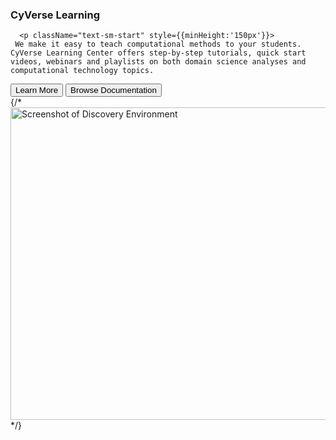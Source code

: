 <div id="learning">
<div className="
px-4 px-sm-1 px-xs-1
">
    <h3 className="mb-4 mb-sm-2 mb-xs-2  text-cter">CyVerse Learning</h3>
    <div className="mx-auto">
    
      <p className="text-sm-start" style={{minHeight:'150px'}}>
     We make it easy to teach computational methods to your students. CyVerse Learning Center offers step-by-step tutorials, quick start videos, webinars and playlists on both domain science analyses and computational technology topics.
</p>    
      <div className="d-grid gap-2 d-sm-flex  mb-5">
        <a href="https://cyverse.org/learning" target="_blank" rel="noreferrer"><button type="button" className="btn btn-primary btn-lg px-4 me-sm-3">Learn More</button></a>
        <a href ="https://learning.cyverse.org/en/latest/" target="_blank" rel="noreferrer"><button type="button" className="btn btn-outline-secondary btn-lg px-4">Browse Documentation</button></a>
      </div>
    </div>
    <div className="overflow-hidden">
      <div className="px-5 text-center d-none d-sm-block d-xs-block">
        {/*<img src="/images/Jetstream.png" className="img-fluid border rounded-3 shadow mb-4" alt="Screenshot of Discovery Environment" loading="lazy" width="700" height="500"/>*/}
      </div>
    </div>

  </div>
  </div>
